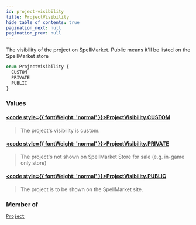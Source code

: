 ```yaml
---
id: project-visibility
title: ProjectVisibility
hide_table_of_contents: true
pagination_next: null
pagination_prev: null
---
```








The visibility of the project on SpellMarket.
Public means it'll be listed on the SpellMarket store

```graphql
enum ProjectVisibility {
  CUSTOM
  PRIVATE
  PUBLIC
}
```


### Values

#### [<code style={{ fontWeight: 'normal' }}>ProjectVisibility.<b>CUSTOM</b></code>](#) 
> The project's visibility is custom.
> 

#### [<code style={{ fontWeight: 'normal' }}>ProjectVisibility.<b>PRIVATE</b></code>](#) 
> The project's not shown on SpellMarket Store for sale (e.g. in-game only store)
> 

#### [<code style={{ fontWeight: 'normal' }}>ProjectVisibility.<b>PUBLIC</b></code>](#) 
> The project is to be shown on the SpellMarket site.
> 



### Member of

[`Project`](/objects/project)  <Badge class="secondary" text="object"/>



